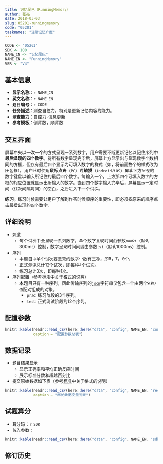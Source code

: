 ```yaml
---
title: 记忆尾巴（RunningMemory）
author: 张亮
date: 2018-03-03
slug: 05201-runningmemory
code: "05201"
tasknames: "连续记忆广度"
---
```


```r
CODE <- "05201"
SDK <- 100
NAME_CN <- "记忆尾巴"
NAME_EN <- "RunningMemory"
VER <- "V4"
```

## 基本信息

* **显示名称**：`r NAME_CN`
* **英文名称**：`r NAME_EN`
* **题目编号**：`r CODE`
* **任务描述**：测查自控力，特别是更新记忆内容的能力。
* **测查能力**：自控力-信息更新
* **参考模板**：倒背数，顺背数

## 交互界面

屏幕中央以**一次一个**的方式呈现一系列数字，用户需要不断更新记忆以记住序列中**最后呈现的四个数字**。待所有数字呈现完毕后，屏幕上方显示出与呈现数字个数相同的方框，但仅有最后四个显示为可填入数字的样式（如，将前面数个的样式改为灰色框）。用户此时使用**鼠标点击**（`PC`）或**触摸**（`Android/iOS`）屏幕下方呈现的数字键盘以输入所记住的最后四个数字。每输入一个，上方那四个可填入数字的方框的相应位置就显示出所输入的数字。直到四个数字输入完毕后，屏幕显示一定时间（试次间隔时间）的空白，之后进入下一个试次。

**练习**。练习时候需要让用户了解到作答时候顺序的重要性，即必须按原来的顺序点击最后出现的四个数字。

## 详细说明

* 刺激
    + 每个试次中会呈现一系列数字，单个数字呈现时间由参数`maxSt`（默认300ms）控制，数字呈现时间间隔由参数`isi`（默认1000ms）控制。

* 序列
    + 本题目中单个试次要呈现的数字个数有三种，即5，7，9个。
    + 正式测评总计12个试次，即每种4个试次。
    + 练习总计3次，即每种1次。

* 序列配置（参考[标准](`r blogdown::shortcode("relref", "standard.html")`)中关于格式的说明）
    + 本题目只有一种序列，因此传输序列的[`json`](http://json.org/)字符串仅包含一个由两个`名称/值`配对组成的对象。
        - `prac`: 练习阶段的3个序列。
        - `test`: 正式测试阶段的12个序列。

## 配置参数

```r
knitr::kable(readr::read_csv(here::here("data", "config", NAME_EN, "configs.csv")),
             caption = "配置参数总表")
```

## 数据记录

* 题目结果显示
    + 显示正确率和平均正确反应时间
    + 展示标准分数和超越百分比
* 提交原始数据如下表（参考[标准](`r blogdown::shortcode("relref", "standard.html")`)中关于格式的说明）

```r
knitr::kable(readr::read_csv(here::here("data", "config", NAME_EN, "recs.csv")),
             caption = "原始数据变量列表")
```

## 试题算分

* 算分码：`r SDK`
* 传入参数：

```r
knitr::kable(readr::read_csv(here::here("data", "config", NAME_EN, "sdk.csv")))
```

## 修订历史
